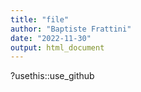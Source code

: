 ```yaml
---
title: "file"
author: "Baptiste Frattini"
date: "2022-11-30"
output: html_document
---
```

?usethis::use_github


